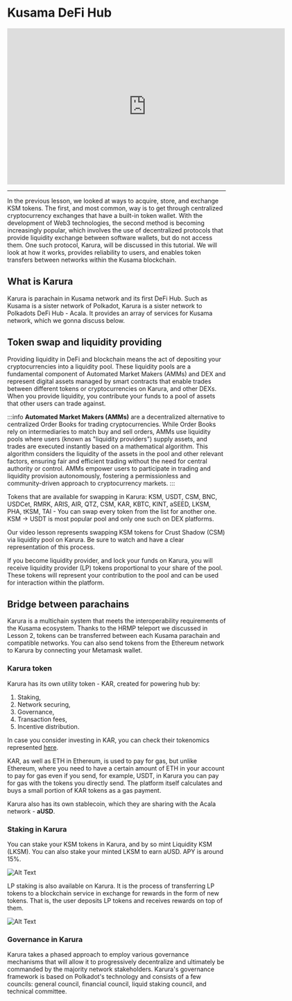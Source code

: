 # Kusama DeFi Hub

<iframe width="640" height="360"
    src="https://www.youtube.com/embed/yCTa4ONgB9c?fs=2&autoplay=0" frameborder="0"
    allow="fullscreen; accelerometer; autoplay; clipboard-write; encrypted-media; gyroscope; picture-in-picture" allowfullscreen></iframe>

<hr/>

In the previous lesson, we looked at ways to acquire, store, and exchange KSM tokens. The first, and most common, way is to get through centralized cryptocurrency exchanges that have a built-in token wallet. With the development of Web3 technologies, the second method is becoming increasingly popular, which involves the use of decentralized protocols that provide liquidity exchange between software wallets, but do not access them. One such protocol, Karura, will be discussed in this tutorial. We will look at how it works, provides reliability to users, and enables token transfers between networks within the Kusama blockchain.

## **What is Karura**

Karura is parachain in Kusama network and its first DeFi Hub. Such as Kusama is a sister network of Polkadot, Karura is a sister network to Polkadots DeFi Hub - Acala. It provides an array of services for Kusama network, which we gonna discuss below.

## **Token swap and liquidity providing**

Providing liquidity in DeFi and blockchain means the act of depositing your cryptocurrencies into a liquidity pool. These liquidity pools are a fundamental component of Automated Market Makers (AMMs) and DEX and represent digital assets managed by smart contracts that enable trades between different tokens or cryptocurrencies on Karura, and other DEXs. When you provide liquidity, you contribute your funds to a pool of assets that other users can trade against.

:::info
**Automated Market Makers (AMMs)** are a decentralized alternative to centralized Order Books for trading cryptocurrencies. While Order Books rely on intermediaries to match buy and sell orders, AMMs use liquidity pools where users (known as "liquidity providers") supply assets, and trades are executed instantly based on a mathematical algorithm. This algorithm considers the liquidity of the assets in the pool and other relevant factors, ensuring fair and efficient trading without the need for central authority or control. AMMs empower users to participate in trading and liquidity provision autonomously, fostering a permissionless and community-driven approach to cryptocurrency markets.
:::


Tokens that are available for swapping in Karura: KSM, USDT, CSM, BNC, USDCet, RMRK, ARIS, AIR, QTZ, CSM, KAR, KBTC, KINT, aSEED, LKSM, PHA, tKSM, TAI - You can swap every token from the list for another one. KSM → USDT is most popular pool and only one such on DEX platforms.

Our video lesson represents swapping KSM tokens for Crust Shadow (CSM) via liquidity pool on Karura. Be sure to watch and have a clear representation of this process.

If you become liquidity provider, and lock your funds on Karura, you will receive liquidity provider (LP) tokens proportional to your share of the pool. These tokens will represent your contribution to the pool and can be used for interaction within the platform.

## **Bridge between parachains**

Karura is a multichain system that meets the interoperability requirements of the Kusama ecosystem. Thanks to the HRMP teleport we discussed in Lesson 2, tokens can be transferred between each Kusama parachain and compatible networks. You can also send tokens from the Ethereum network to Karura by connecting your Metamask wallet.

### Karura token

Karura has its own utility token - KAR, created for powering hub by:

1. Staking,
2. Network securing,
3. Governance,
4. Transaction fees,
5. Incentive distribution.

In case you consider investing in KAR, you can check their tokenomics represented [here](https://acala.network/karura/token).

KAR, as well as ETH in Ethereum, is used to pay for gas, but unlike Ethereum, where you need to have a certain amount of ETH in your account to pay for gas even if you send, for example, USDT, in Karura you can pay for gas with the tokens you directly send. The platform itself calculates and buys a small portion of KAR tokens as a gas payment.

Karura also has its own stablecoin, which they are sharing with the Acala network - **aUSD**.

### Staking in Karura

You can stake your KSM tokens in Karura, and by so mint Liquidity KSM (LKSM). You can also stake your minted LKSM to earn aUSD. APY is around 15%.

![Alt Text](./assets/stats.png)

LP staking is also available on Karura. It is the process of transferring LP tokens to a blockchain service in exchange for rewards in the form of new tokens. That is, the user deposits LP tokens and receives rewards on top of them.

![Alt Text](./assets/liquidity.png)

### Governance in Karura

Karura takes a phased approach to employ various governance mechanisms that will allow it to progressively decentralize and ultimately be commanded by the majority network stakeholders. Karura's governance framework is based on Polkadot's technology and consists of a few councils: general council, financial council, liquid staking council, and technical committee.
